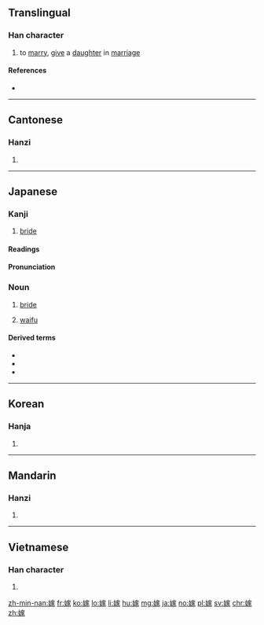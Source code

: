 ==Translingual==

===Han character===
{{Han char|rn=38|rad=女|as=10|sn=13|four=4343<sub>2</sub>|canj=女十一人 (VJMO)|ids=⿰[[女]][[家]]}}

# to [[marry]], [[give]] a [[daughter]] in [[marriage]]

====References====
* {{Han ref|kx=0268.330|dkj=06602|dj=0536.070|hdz=21073.110|uh=5AC1|ud=23233|bh=B6F9|bd=46841}}

----

==Cantonese==

===Hanzi===
{{yue-hanzi|jyut=gaa3|y=ga3}}

# {{defn|lang=yue|sort=女10}}

----

==Japanese==

===Kanji===
{{ja-kanji|grade=c|rs=女10}}

# [[bride]]

====Readings====
{{ja-readings
|goon=[[け]] (ke)
|kanon=[[か]] (ka)
|kun=[[とつぐ]] (totsugu), [[よめ]] (yome)
}}

====Pronunciation====
{{ja-pron|よめ}}

===Noun===
{{ja-noun|よめ}}

# [[bride]]
# {{cx|internet slang|lang=ja}} [[waifu]]

====Derived terms====
{{der-top}}
* {{ja-r|花嫁|はなよめ}}
* {{ja-r|俺の嫁|おれ の よめ}}
* {{ja-r|俺嫁|おれよめ}}
{{der-bottom}}

----

==Korean==

===Hanja===
{{ko-hanja|hangeul=[[가]]|rv=ga|mr=ka}}

# {{defn|lang=ko|sort=女10}}

----

==Mandarin==

===Hanzi===
{{cmn-hanzi|pin=[[jià]] ([[jia4]])|wg=chia<sup>4</sup>}}

# {{defn|lang=cmn|sort=女10}}

----

==Vietnamese==

===Han character===
{{vi-hantu|[[giá]], [[gả]], [[gá]]|rs=女10}}

# {{defn|lang=vi|sort=女10}}

[[zh-min-nan:嫁]]
[[fr:嫁]]
[[ko:嫁]]
[[lo:嫁]]
[[li:嫁]]
[[hu:嫁]]
[[mg:嫁]]
[[ja:嫁]]
[[no:嫁]]
[[pl:嫁]]
[[sv:嫁]]
[[chr:嫁]]
[[zh:嫁]]